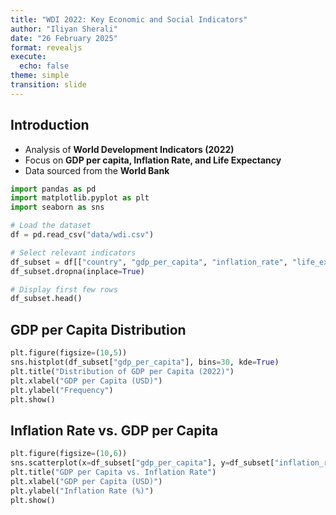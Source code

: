 ```yaml
---
title: "WDI 2022: Key Economic and Social Indicators"
author: "Iliyan Sherali"
date: "26 February 2025"
format: revealjs
execute:
  echo: false
theme: simple
transition: slide
---
```


## Introduction

- Analysis of **World Development Indicators (2022)**
- Focus on **GDP per capita, Inflation Rate, and Life Expectancy**
- Data sourced from the **World Bank**

```python
import pandas as pd
import matplotlib.pyplot as plt
import seaborn as sns

# Load the dataset
df = pd.read_csv("data/wdi.csv")

# Select relevant indicators
df_subset = df[["country", "gdp_per_capita", "inflation_rate", "life_expectancy"]]
df_subset.dropna(inplace=True)

# Display first few rows
df_subset.head()

```

## GDP per Capita Distribution

```python
plt.figure(figsize=(10,5))
sns.histplot(df_subset["gdp_per_capita"], bins=30, kde=True)
plt.title("Distribution of GDP per Capita (2022)")
plt.xlabel("GDP per Capita (USD)")
plt.ylabel("Frequency")
plt.show()
```


## Inflation Rate vs. GDP per Capita

```python
plt.figure(figsize=(10,6))
sns.scatterplot(x=df_subset["gdp_per_capita"], y=df_subset["inflation_rate"])
plt.title("GDP per Capita vs. Inflation Rate")
plt.xlabel("GDP per Capita (USD)")
plt.ylabel("Inflation Rate (%)")
plt.show()
```
